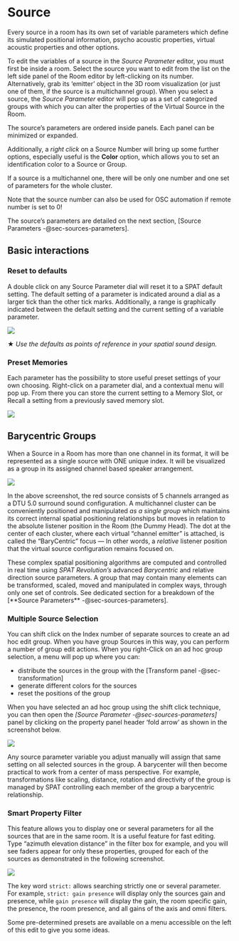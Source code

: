 # Source {#sec-sources}

<!-- The next row transforms the inputs into virtual objects according to their configuration. This is what needs to happen so that a virtual source appears in a virtual room. If you try to connect an input directly into a room, SPAT will always put a source module in between.

The Source modules are where you set a descriptive name of each virtual object. It's a good idea to do that, as things can get busy inside the rooms. You can also adjust the overall gain of a Source here no matter how many channels it might have. The Source modules are also important for parameter automation using the _SPAT Send_ plug-in, and also in the case of external OSC control.

![](https://media.githubusercontent.com/media/FLUX-SE/doc_images/main/SpatR/Setup/IndexExplain.jpg)

External software needs to know how to identify virtual objects, and that will be done using an index number rather than a name. This index number refers to one of these source modules, numbered from left to right which in turn, becomes a virtual sound emitting object in the _Virtual Room_. When working in a Channel Based Room outputting to a _n.1 surround_ speaker arrangement, each source will additionally acquire an individual _LFE Send_. This dial will be available in the Source Parameters inside the Virtual Room editor, and also mirrored here as a fader directly in the Source modules. _LFE Send_ controls how much of this source's signal is mixed into the LFE channel at the output.

:::{.callout-note}
When using a BlackTrax positional tracking system a Tracking index can be assigned to a virtual source directly from the Source module.

## Source Parameters
 -->


Every source in a room has its own set of variable parameters which define its simulated positional information, psycho acoustic properties, virtual acoustic properties and other options.

To edit the variables of a source in the _Source Parameter_ editor, you must first be inside a room. Select the source you want to edit from the list on the left side panel of the Room editor by left-clicking on its number. Alternatively, grab its 'emitter' object in the 3D room visualization (or just one of them, if the source is a multichannel group). When you select a source, the _Source Parameter_ editor will pop up as a set of categorized groups with which you can alter the properties of the Virtual Source in the Room.

The source's parameters are ordered inside panels. Each panel can be minimized or expanded.

Additionally, a _right click_ on a Source Number will bring up some further options, especially useful is the **Color** option, which allows you to set an identification color to a Source or Group.

:::{.callout-note}
If a source is a multichannel one, there will be only one number and one set of parameters for the whole cluster.
:::

:::{.callout-warning}
Note that the source number can also be used for OSC automation if remote number is set to 0!
:::

The source's parameters are detailed on the next section, [Source Parameters -@sec-sources-parameters].


## Basic interactions

### Reset to defaults

A double click on any Source Parameter dial will reset it to a SPAT default setting. The default setting of a parameter is indicated around a dial as a larger tick than the other tick marks. Additionally, a range is graphically indicated between the default setting and the current setting of a variable parameter.

![](https://media.githubusercontent.com/media/FLUX-SE/doc_images/main/SpatR/Room/SourcesInspector.png)

:::{.callout-note}
★ _Use the defaults as points of reference in your spatial sound design._
:::

### Preset Memories

Each parameter has the possibility to store useful preset settings of your own choosing. Right-click on a parameter dial, and a contextual menu will pop up. From there you can store the current setting to a Memory Slot, or Recall a setting from a previously saved memory slot.

![](https://media.githubusercontent.com/media/FLUX-SE/doc_images/main/SpatR/Generic/ParameterPreset.png)

## Barycentric Groups

When a Source in a Room has more than one channel in its format, it will be represented as a single source with ONE unique index.
It will be visualized as a group in its assigned channel based speaker arrangement.

![](https://media.githubusercontent.com/media/FLUX-SE/doc_images/main/SpatR/Room/3DViewNoSpeakers.png)

In the above screenshot, the red source consists of 5 channels arranged as a DTU 5.0 surround sound configuration.
A multichannel cluster can be conveniently positioned and manipulated _as a single group_ which maintains its correct internal spatial positioning relationships but moves in relation to the absolute listener position in the Room (the Dummy Head).
The dot at the center of each cluster, where each virtual “channel emitter” is attached, is called the “BaryCentric” focus — In other words, a _relative_ listener position that the virtual source configuration remains focused on.


These complex spatial positioning algorithms are computed and controlled in real time using _SPAT Revolution’s_ advanced _Barycentric_ and relative direction source parameters.
A group that may contain many elements can be transformed, scaled, moved and manipulated in complex ways, through only one set of controls.
See dedicated section for a breakdown of the [**Source Parameters** -@sec-sources-parameters].

### Multiple Source Selection

You can shift click on the Index number of separate sources to create an ad hoc edit group. When you have group Sources in this way, you can perform a number of group edit actions. When you right-Click on an ad hoc group selection, a menu will pop up where you can:

- distribute the sources in the group with the [Transform panel -@sec-transformation]
- generate different colors for the sources
- reset the positions of the group

When you have selected an ad hoc group using the shift click technique, you can then open the _[Source Parameter -@sec-sources-parameters]_ panel by clicking on the property panel header 'fold arrow' as  shown in the screenshot below.

![](https://media.githubusercontent.com/media/FLUX-SE/doc_images/main/SpatR/Setup/ActionsMultiselection.png)

Any source parameter variable you adjust manually will assign that same setting on all selected sources in the group. A barycenter will then become practical to work from a center of mass perspective. For example, transformations like scaling, distance, rotation and directivity of the group is managed by SPAT controlling each member of the group a barycentric relationship.

### Smart Property Filter

This feature allows you to display one or several parameters for all the sources that are in the same room. It is a useful feature for fast editing. Type "azimuth elevation distance" in the filter box for example, and you will see faders appear for only these properties, grouped for each of the sources as demonstrated in the following screenshot.

![](https://media.githubusercontent.com/media/FLUX-SE/doc_images/main/SpatR/Room/SourcesPanelSearch.png)
<!-- TODO: update the image -->

The key word ```strict:``` allows searching strictly one or several parameter. For example, ```strict: gain presence``` will display only the sources gain and presence, while ```gain presence``` will display the gain, the room specific gain, the presence, the room presence, and all gains of the axis and omni filters.

Some pre-determined presets are available on a menu accessible on the left of this edit to give you some ideas.

